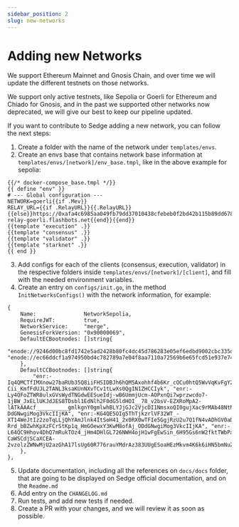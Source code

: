 ```yaml
---
sidebar_position: 2
slug: new-networks
---
```


# Adding new Networks

We support Ethereum Mainnet and Gnosis Chain, and over time we will update the different testnets on those networks.

We support only active testnets, like Sepolia or Goerli for Ethereum and Chiado for Gnosis, and in the past we supported
other networks now deprecated, we will give our best to keep our pipeline updated.

If you want to contribute to Sedge adding a new network, you can follow the next steps:

1. Create a folder with the name of the network under `templates/envs`.
2. Create an envs base that contains network base information at `templates/envs/[network]/env_base.tmpl`, like in the
above example for sepolia:
```
{{/* docker-compose_base.tmpl */}}
{{ define "env" }}
# --- Global configuration ---
NETWORK=goerli{{if .Mev}}
RELAY_URL={{if .RelayURL}}{{.RelayURL}}{{else}}https://0xafa4c6985aa049fb79dd37010438cfebeb0f2bd42b115b89dd678dab0670c1de38da0c4e9138c9290a398ecd9a0b3110@builder-relay-goerli.flashbots.net{{end}}{{end}}
{{template "execution" .}}
{{template "consensus" .}}
{{template "validator" .}}
{{template "starknet" .}}
{{ end }}
```
3. Add configs for each of the clients (consensus, execution, validator) in the respective folders inside
`templates/envs/[network]/[client]`, and fill with the needed environment variables.
4. Create an entry on `configs/init.go`, in the method `InitNetworksConfigs()` with the network information, for example:
```
{
	Name:               NetworkSepolia,
	RequireJWT:         true,
	NetworkService:     "merge",
	GenesisForkVersion: "0x90000069",
	DefaultECBootnodes: []string{
		"enode://9246d00bc8fd1742e5ad2428b80fc4dc45d786283e05ef6edbd9002cbc335d40998444732fbe921cb88e1d2c73d1b1de53bae6a2237996e9bfe14f871baf7066@18.168.182.86:30303", "enode://ec66ddcf1a974950bd4c782789a7e04f8aa7110a72569b6e65fcd51e937e74eed303b1ea734e4d19cfaec9fbff9b6ee65bf31dcb50ba79acce9dd63a6aca61c7@52.14.151.177:30303",
	},
	DefaultCCBootnodes: []string{
		"enr:-Iq4QMCTfIMXnow27baRUb35Q8iiFHSIDBJh6hQM5Axohhf4b6Kr_cOCu0htQ5WvVqKvFgY28893DHAg8gnBAXsAVqmGAX53x8JggmlkgnY0gmlwhLKAlv6Jc2VjcDI1NmsxoQK6S-Cii_KmfFdUJL2TANL3ksaKUnNXvTCv1tLwXs0QgIN1ZHCCIyk", "enr:-Ly4QFoZTWR8ulxGVsWydTNGdwEESueIdj-wB6UmmjUcm-AOPxnQi7wprzwcdo7-1jBW_JxELlUKJdJES8TDsbl1EdNlh2F0dG5ldHOI__78_v2bsV-EZXRoMpA2-lATkAAAcf__________gmlkgnY0gmlwhBLYJjGJc2VjcDI1NmsxoQI0gujXac9rMAb48NtMqtSTyHIeNYlpjkbYpWJw46PmYYhzeW5jbmV0cw-DdGNwgiMog3VkcIIjKA", "enr:-KG4QE5OIg5ThTjkzrlVF32WT_-XT14WeJtIz2zoTqLLjQhYAmJlnk4ItSoH41_2x0RX0wTFIe5GgjRzU2u7Q1fN4vADhGV0aDKQqP7o7pAAAHAyAAAAAAAAAIJpZIJ2NIJpcISlFsStiXNlY3AyNTZrMaEC-Rrd_bBZwhKpXzFCrStKp1q_HmGOewxY3KwM8ofAj_ODdGNwgiMog3VkcIIjKA", "enr:-L64QC9Hhov4DhQ7mRukTOz4_jHm4DHlGL726NWH4ojH1wFgEwSin_6H95Gs6nW2fktTWbPachHJ6rUFu0iJNgA0SB2CARqHYXR0bmV0c4j__________4RldGgykDb6UBOQAABx__________-CaWSCdjSCaXCEA-2vzolzZWNwMjU2azGhA17lsUg60R776rauYMdrAz383UUgESoaHEzMkvm4K6k6iHN5bmNuZXRzD4N0Y3CCIyiDdWRwgiMo",
	},
},
```
5. Update documentation, including all the references on `docs/docs` folder, that are going to be displayed on Sedge
official documentation, and on the `Readme.md`
6. Add entry on the `CHANGELOG.md`
7. Run tests, and add new tests if needed.
8. Create a PR with your changes, and we will review it as soon as possible.
